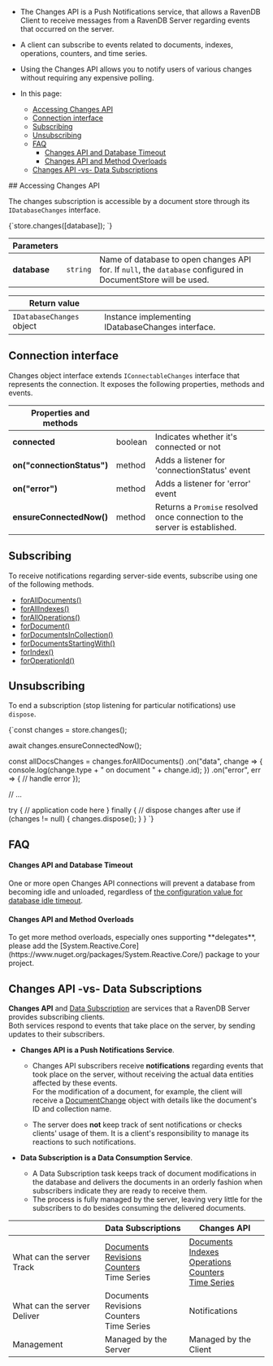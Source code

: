 
<Admonition type="note" title="">

* The Changes API is a Push Notifications service, that allows a RavenDB Client to 
  receive messages from a RavenDB Server regarding events that occurred on the server.  
* A client can subscribe to events related to documents, indexes, operations, counters, and time series.  
* Using the Changes API allows you to notify users of various changes without requiring 
  any expensive polling.  

* In this page:  
  * [Accessing Changes API](../../client-api/changes/what-is-changes-api.mdx#accessing-changes-api)  
  * [Connection interface](../../client-api/changes/what-is-changes-api.mdx#connection-interface)  
  * [Subscribing](../../client-api/changes/what-is-changes-api.mdx#subscribing)  
  * [Unsubscribing](../../client-api/changes/what-is-changes-api.mdx#unsubscribing)  
  * [FAQ](../../client-api/changes/what-is-changes-api.mdx#faq)  
     * [Changes API and Database Timeout](../../client-api/changes/what-is-changes-api.mdx#changes-api-and-database-timeout)  
     * [Changes API and Method Overloads](../../client-api/changes/what-is-changes-api.mdx#changes-api-and-method-overloads)  
  * [Changes API -vs- Data Subscriptions](../../client-api/changes/what-is-changes-api.mdx#changes-api--vs--data-subscriptions)  
</Admonition>
## Accessing Changes API

The changes subscription is accessible by a document store through its `IDatabaseChanges` interface.

<TabItem value="changes_1" label="changes_1">
<CodeBlock language="js">
{`store.changes([database]);
`}
</CodeBlock>
</TabItem>

| Parameters | | |
| ------------- | ------------- | ----- |
| **database** | `string` | Name of database to open changes API for. If `null`, the `database` configured in DocumentStore will be used. |

| Return value | |
| ------------- | ----- |
| `IDatabaseChanges` object | Instance implementing IDatabaseChanges interface. |



## Connection interface

Changes object interface extends `IConnectableChanges` interface that represents the connection. It exposes the following properties, methods and events.

| Properties and methods | | |
| ------------- | ------------- | ----- |
| **connected** | boolean | Indicates whether it's connected or not |
| **on("connectionStatus")** | method | Adds a listener for 'connectionStatus' event |
| **on("error")** | method | Adds a listener for 'error' event | 
| **ensureConnectedNow()** | method | Returns a `Promise` resolved once connection to the server is established. | 



## Subscribing

To receive notifications regarding server-side events, subscribe using one of the following methods.  

- [forAllDocuments()](../../client-api/changes/how-to-subscribe-to-document-changes.mdx#foralldocuments)
- [forAllIndexes()](../../client-api/changes/how-to-subscribe-to-index-changes.mdx#forallindexes)
- [forAllOperations()](../../client-api/changes/how-to-subscribe-to-operation-changes.mdx#foralloperations)
- [forDocument()](../../client-api/changes/how-to-subscribe-to-document-changes.mdx#fordocument)
- [forDocumentsInCollection()](../../client-api/changes/how-to-subscribe-to-document-changes.mdx#fordocumentsincollection)
- [forDocumentsStartingWith()](../../client-api/changes/how-to-subscribe-to-document-changes.mdx#fordocumentsstartingwith)
- [forIndex()](../../client-api/changes/how-to-subscribe-to-index-changes.mdx#forindex)
- [forOperationId()](../../client-api/changes/how-to-subscribe-to-operation-changes.mdx#foroperation)



## Unsubscribing

To end a subscription (stop listening for particular notifications) use `dispose`.  

<TabItem value="changes_2" label="changes_2">
<CodeBlock language="js">
{`const changes = store.changes();

await changes.ensureConnectedNow();

const allDocsChanges = changes.forAllDocuments()
    .on("data", change => \{
        console.log(change.type + " on document " + change.id);
    \})
    .on("error", err => \{
        // handle error
    \});

// ...

try \{
    // application code here
\} finally \{
    // dispose changes after use
    if (changes != null) \{
        changes.dispose();
    \}
\}
`}
</CodeBlock>
</TabItem>



## FAQ

#### Changes API and Database Timeout

One or more open Changes API connections will prevent a database from becoming 
idle and unloaded, regardless of [the configuration value for database idle timeout](../../server/configuration/database-configuration.mdx#databasesmaxidletimeinsec).  
#### Changes API and Method Overloads

<Admonition type="warning" title="">
To get more method overloads, especially ones supporting **delegates**, please add the 
[System.Reactive.Core](https://www.nuget.org/packages/System.Reactive.Core/) package to your project.  
</Admonition>



## Changes API -vs- Data Subscriptions

**Changes API** and [Data Subscription](../../client-api/data-subscriptions/what-are-data-subscriptions.mdx) 
are services that a RavenDB Server provides subscribing clients.  
Both services respond to events that take place on the server, by sending updates 
to their subscribers.  

* **Changes API is a Push Notifications Service**.  
   * Changes API subscribers receive **notifications** regarding events that 
     took place on the server, without receiving the actual data entities 
     affected by these events.  
     For the modification of a document, for example, the client will receive 
     a [DocumentChange](../../client-api/changes/how-to-subscribe-to-document-changes.mdx#documentchange) 
     object with details like the document's ID and collection name.  

   * The server does **not** keep track of sent notifications or 
     checks clients' usage of them. It is a client's responsibility 
     to manage its reactions to such notifications.  

* **Data Subscription is a Data Consumption Service**.  
   * A Data Subscription task keeps track of document modifications in the 
     database and delivers the documents in an orderly fashion when subscribers 
     indicate they are ready to receive them. 
   * The process is fully managed by the server, leaving very little for 
     the subscribers to do besides consuming the delivered documents.  

|                              | Data Subscriptions                                                                                                                                                                                              | Changes API                                                                                                                                                                                                                          |
|------------------------------|-----------------------------------------------------------------------------------------------------------------------------------------------------------------------------------------------------------------|-------------------------------------------------------------------------------------------------------------------------------------------------------------------------------------------------------------------------------------|
| What can the server Track    | [Documents](../../client-api/data-subscriptions/what-are-data-subscriptions.mdx#documents-processing) <br/> [Revisions](../../client-api/data-subscriptions/advanced-topics/subscription-with-revisioning.mdx) <br/> [Counters](../../client-api/data-subscriptions/creation/examples.mdx#including-counters) <br/> Time Series | [Documents](../../client-api/changes/how-to-subscribe-to-document-changes.mdx) <br/> [Indexes](../../client-api/changes/how-to-subscribe-to-index-changes.mdx) <br/> [Operations](../../client-api/changes/how-to-subscribe-to-operation-changes.mdx) <br/> [Counters](../../client-api/changes/how-to-subscribe-to-counter-changes.mdx) <br/> [Time Series](../../client-api/changes/how-to-subscribe-to-time-series-changes.mdx) |
| What can the server Deliver  | Documents <br/> Revisions <br/> Counters <br/> Time Series                                                                                                                                                       | Notifications                                                                                                                                                                                                                        |
| Management                   | Managed by the Server                                                                                                                                                                                           | Managed by the Client                                                                                                                                                                                                                |
